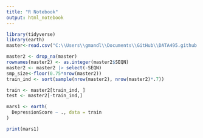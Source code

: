 ```yaml
---
title: "R Notebook"
output: html_notebook
---
```



```r
library(tidyverse)
library(earth)
master<-read.csv("C:\\Users\\gmandl\\Documents\\GitHub\\DATA495.github.io\\Data\\NHANES\\master_depression.csv")
```

```r
master2 <- drop_na(master)
rownames(master2) <- as.integer(master2$SEQN)
master2 <- master2 |> select(-SEQN)
smp_size<-floor(0.75*nrow(master2))
train_ind <- sort(sample(nrow(master2), nrow(master2)*.7))

train <- master2[train_ind, ]
test <- master2[-train_ind,]
```

```r
mars1 <- earth(
  DepressionScore ~ ., data = train
)

print(mars1)
```

